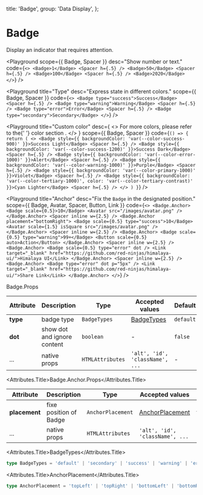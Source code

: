 
  title: 'Badge',
  group: 'Data Display',
};

# Badge

Display an indicator that requires attention.

<Playground
  scope={{ Badge, Spacer }}
  desc="Show number or text."
  code={`
  <>
    <Badge>1</Badge> <Spacer h={.5} />
    <Badge>50</Badge> <Spacer h={.5} />
    <Badge>100</Badge> <Spacer h={.5} />
    <Badge>2020</Badge>
  </>
`}
/>

<Playground
  title="Type"
  desc="Express state in different colors."
  scope={{ Badge, Spacer }}
  code={`
  <>
    <Badge type="success">Success</Badge> <Spacer h={.5} />
    <Badge type="warning">Warning</Badge> <Spacer h={.5} />
    <Badge type="error">Error</Badge> <Spacer h={.5} />
    <Badge type="secondary">Secondary</Badge>
  </>
`}
/>

<Playground
  title="Custom color"
  desc={
    <>
      For more colors, please refer to the{' '}
      <NextLink href="/guide/colors" legacyBehavior>
        <Link color>color section</Link>
      </NextLink>
      .
    </>
  }
  scope={{ Badge, Spacer }}
  code={`
() => {
  return (
    <>
      <Badge style={{ backgroundColor: 'var(--color-success-900)' }}>Success Light</Badge> <Spacer h={.5} />
      <Badge style={{ backgroundColor: 'var(--color-success-1200)' }}>Success Dark</Badge> <Spacer h={.5} />
      <Badge style={{ backgroundColor: 'var(--color-error-1000)' }}>Alert</Badge> <Spacer h={.5} />
      <Badge style={{ backgroundColor: 'var(--color-warning-1000)' }}>Purple</Badge> <Spacer h={.5} />
      <Badge style={{ backgroundColor: 'var(--color-primary-1000)' }}>Violet</Badge> <Spacer h={.5} />
      <Badge style={{ backgroundColor: 'var(--color-tertiary-1000)', color: 'var(--color-tertiary-contrast)' }}>Cyan Lighter</Badge> <Spacer h={.5} />
    </>
  )
}
`}
/>

<Playground
  title="Anchor"
  desc="Fix the `Badge` in the designated position."
  scope={{ Badge, Avatar, Spacer, Button, Link }}
  code={`
<>
  <Badge.Anchor>
    <Badge scale={0.5}>10</Badge>
    <Avatar src="/images/avatar.png" />
  </Badge.Anchor>
  <Spacer inline w={2.5} />
  <Badge.Anchor placement="bottomRight">
    <Badge scale={0.5} type="success">10</Badge>
    <Avatar scale={1.5} isSquare src="/images/avatar.png" />
  </Badge.Anchor>
  <Spacer inline w={2.5} />
  <Badge.Anchor>
    <Badge scale={0.5} type="warning">99+</Badge>
    <Button scale={0.5} auto>Action</Button>
  </Badge.Anchor>
  <Spacer inline w={2.5} />
  <Badge.Anchor>
    <Badge scale={0.5} type="error" dot />
    <Link target="_blank" href="https://github.com/red-ninjas/himalaya-ui/">Himalaya UI</Link>
  </Badge.Anchor>
  <Spacer inline w={2.5} />
  <Badge.Anchor>
    <Badge type="error" dot p="5px" />
    <Link target="_blank" href="https://github.com/red-ninjas/himalaya-ui/">Share Link</Link>
  </Badge.Anchor>
</>
`}
/>

<Attributes edit="/app/components/badge.mdx">
<Attributes.Title>Badge.Props</Attributes.Title>

| Attribute | Description                 | Type             | Accepted values                 | Default   |
| --------- | --------------------------- | ---------------- | ------------------------------- | --------- |
| **type**  | badge type                  | `BadgeTypes`     | [BadgeTypes](#badgetypes)       | `default` |
| **dot**   | show dot and ignore content | `boolean`        | -                               | `false`   |
| ...       | native props                | `HTMLAttributes` | `'alt', 'id', 'className', ...` | -         |

<Attributes.Title>Badge.Anchor.Props</Attributes.Title>

| Attribute     | Description            | Type              | Accepted values                     | Default    |
| ------------- | ---------------------- | ----------------- | ----------------------------------- | ---------- |
| **placement** | fixe position of Badge | `AnchorPlacement` | [AnchorPlacement](#anchorplacement) | `topRight` |
| ...           | native props           | `HTMLAttributes`  | `'alt', 'id', 'className', ...`     | -          |

<Attributes.Title>BadgeTypes</Attributes.Title>

```ts
type BadgeTypes = 'default' | 'secondary' | 'success' | 'warning' | 'error';
```

<Attributes.Title>AnchorPlacement</Attributes.Title>

```ts
type AnchorPlacement = 'topLeft' | 'topRight' | 'bottomLeft' | 'bottomRight';
```

</Attributes>
